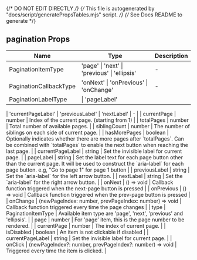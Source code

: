 
{/* DO NOT EDIT DIRECTLY */}
{/* This file is autogenerated by "docs/script/generatePropsTables.mjs" script. */}
{/* See Docs README to generate */}


## pagination Props

| Name | Type | Description |
| ---- | ---- | ----------- |
| PaginationItemType | 'page' &#124; 'next' &#124; 'previous' &#124; 'ellipsis' | - |
| PaginationCallbackType | 'onNext' &#124; 'onPrevious' &#124; 'onChange' | - |
| PaginationLabelType | &#124; 'pageLabel'
  &#124; 'currentPageLabel'
  &#124; 'previousLabel'
  &#124; 'nextLabel' | - |
| currentPage | number | 
Index of the current page. (starting from 1) |
| totalPages | number | 
Total number of available pages. |
| siblingCount | number | 
The number of siblings on each side of current page. |
| hasMorePages | boolean | 
Optionally indicates whether there are more pages after &#96;totalPages&#96;. Can be combined with &#96;totalPages&#96; to enable the next button when reaching the last page. |
| currentPageLabel | string | 
Set the invisible label for current page. |
| pageLabel | string | 
Set the label text for each page button other than the current page.
It will be used to construct the &#96;aria-label&#96; for each page button. e.g, "Go to page 1" for page 1 button |
| previousLabel | string | 
Set the &#96;aria-label&#96; for the left arrow button. |
| nextLabel | string | 
Set the &#96;aria-label&#96; for the right arrow button. |
| onNext | () =&#62; void | 
Callback function triggered when the next-page button is pressed |
| onPrevious | () =&#62; void | 
Callback function triggered when the prev-page button is pressed |
| onChange | (newPageIndex: number, prevPageIndex: number) =&#62; void | 
Callback function triggered every time the page changes |
| type | PaginationItemType | 
Available item type are 'page', 'next', 'previous' and 'ellipsis'. |
| page | number | 
For 'page' item, this is the page number to be rendered. |
| currentPage | number | 
The index of current page. |
| isDisabled | boolean | 
An item is not clickable if disabled |
| currentPageLabel | string | 
Set the invisible label for current page. |
| onClick | (newPageIndex?: number, prevPageIndex?: number) =&#62; void | 
Triggered every time the item is clicked. |
